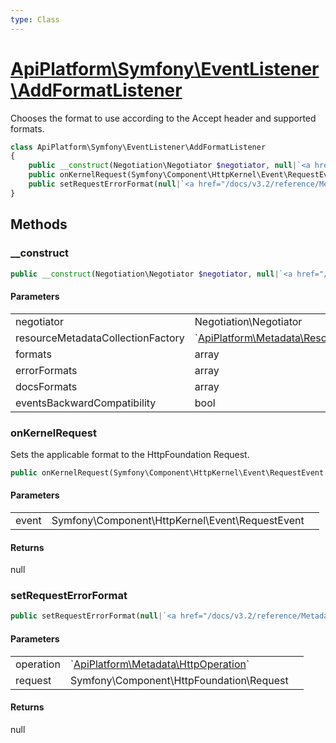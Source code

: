 ```yaml
---
type: Class
---
```


# [ApiPlatform\Symfony\EventListener\AddFormatListener](/docs/v3.2/reference/Symfony/EventListener/AddFormatListener)

Chooses the format to use according to the Accept header and supported formats.


```php
class ApiPlatform\Symfony\EventListener\AddFormatListener
{
    public __construct(Negotiation\Negotiator $negotiator, null|`<a href="/docs/v3.2/reference/Metadata/Resource/Factory/ResourceMetadataCollectionFactoryInterface">ApiPlatform\Metadata\Resource\Factory\ResourceMetadataCollectionFactoryInterface</a>` $resourceMetadataCollectionFactory, array $formats, array $errorFormats, array $docsFormats, bool $eventsBackwardCompatibility)
    public onKernelRequest(Symfony\Component\HttpKernel\Event\RequestEvent $event): null
    public setRequestErrorFormat(null|`<a href="/docs/v3.2/reference/Metadata/HttpOperation">ApiPlatform\Metadata\HttpOperation</a>` $operation, Symfony\Component\HttpFoundation\Request $request): null
}
```
## Methods

### __construct



```php
public __construct(Negotiation\Negotiator $negotiator, null|`<a href="/docs/v3.2/reference/Metadata/Resource/Factory/ResourceMetadataCollectionFactoryInterface">ApiPlatform\Metadata\Resource\Factory\ResourceMetadataCollectionFactoryInterface</a>` $resourceMetadataCollectionFactory, array $formats, array $errorFormats, array $docsFormats, bool $eventsBackwardCompatibility)
```

#### Parameters

<table><tbody>
<tr><td>negotiator</td><td>Negotiation\Negotiator</td><td></td></tr><tr><td>resourceMetadataCollectionFactory</td><td>`<a href="/docs/v3.2/reference/Metadata/Resource/Factory/ResourceMetadataCollectionFactoryInterface">ApiPlatform\Metadata\Resource\Factory\ResourceMetadataCollectionFactoryInterface</a>`</td><td></td></tr><tr><td>formats</td><td>array</td><td></td></tr><tr><td>errorFormats</td><td>array</td><td></td></tr><tr><td>docsFormats</td><td>array</td><td></td></tr><tr><td>eventsBackwardCompatibility</td><td>bool</td><td></td></tr>
</tbody>
</table>

### onKernelRequest

Sets the applicable format to the HttpFoundation Request.

```php
public onKernelRequest(Symfony\Component\HttpKernel\Event\RequestEvent $event): null
```

#### Parameters

<table><tbody>
<tr><td>event</td><td>Symfony\Component\HttpKernel\Event\RequestEvent</td><td></td></tr>
</tbody>
</table>

#### Returns

null

### setRequestErrorFormat



```php
public setRequestErrorFormat(null|`<a href="/docs/v3.2/reference/Metadata/HttpOperation">ApiPlatform\Metadata\HttpOperation</a>` $operation, Symfony\Component\HttpFoundation\Request $request): null
```

#### Parameters

<table><tbody>
<tr><td>operation</td><td>`<a href="/docs/v3.2/reference/Metadata/HttpOperation">ApiPlatform\Metadata\HttpOperation</a>`</td><td></td></tr><tr><td>request</td><td>Symfony\Component\HttpFoundation\Request</td><td></td></tr>
</tbody>
</table>

#### Returns

null
